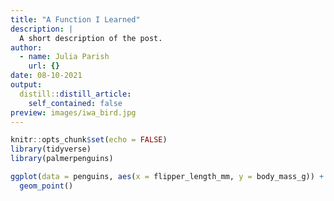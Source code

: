```yaml
---
title: "A Function I Learned"
description: |
  A short description of the post.
author:
  - name: Julia Parish
    url: {}
date: 08-10-2021
output:
  distill::distill_article:
    self_contained: false
preview: images/iwa_bird.jpg
---
```



```r
knitr::opts_chunk$set(echo = FALSE)
library(tidyverse)
library(palmerpenguins)

```

```r

ggplot(data = penguins, aes(x = flipper_length_mm, y = body_mass_g)) + 
  geom_point()

```



